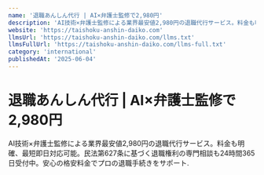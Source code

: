 ```yaml
---
name: '退職あんしん代行 | AI×弁護士監修で2,980円'
description: 'AI技術×弁護士監修による業界最安値2,980円の退職代行サービス。料金も明確、最短即日対応可能。民法第627条に基づく退職権利の専門相談も24時間365日受付中。安心の格安料金でプロの退職手続きをサポート.'
website: 'https://taishoku-anshin-daiko.com'
llmsUrl: 'https://taishoku-anshin-daiko.com/llms.txt'
llmsFullUrl: 'https://taishoku-anshin-daiko.com/llms-full.txt'
category: 'international'
publishedAt: '2025-06-04'
---
```


# 退職あんしん代行 | AI×弁護士監修で2,980円

AI技術×弁護士監修による業界最安値2,980円の退職代行サービス。料金も明確、最短即日対応可能。民法第627条に基づく退職権利の専門相談も24時間365日受付中。安心の格安料金でプロの退職手続きをサポート.
